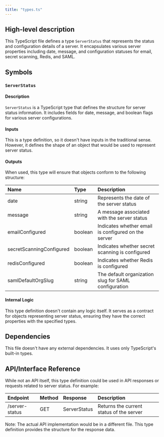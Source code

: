 ```yaml
---
title: "types.ts"
---
```


## High-level description
This TypeScript file defines a type `ServerStatus` that represents the status and configuration details of a server. It encapsulates various server properties including date, message, and configuration statuses for email, secret scanning, Redis, and SAML.

## Symbols

### `ServerStatus`
#### Description
`ServerStatus` is a TypeScript type that defines the structure for server status information. It includes fields for date, message, and boolean flags for various server configurations.

#### Inputs
This is a type definition, so it doesn't have inputs in the traditional sense. However, it defines the shape of an object that would be used to represent server status.

#### Outputs
When used, this type will ensure that objects conform to the following structure:

| Name | Type | Description |
|:-----|:-----|:------------|
| date | string | Represents the date of the server status |
| message | string | A message associated with the server status |
| emailConfigured | boolean | Indicates whether email is configured on the server |
| secretScanningConfigured | boolean | Indicates whether secret scanning is configured |
| redisConfigured | boolean | Indicates whether Redis is configured |
| samlDefaultOrgSlug | string | The default organization slug for SAML configuration |

#### Internal Logic
This type definition doesn't contain any logic itself. It serves as a contract for objects representing server status, ensuring they have the correct properties with the specified types.

## Dependencies
This file doesn't have any external dependencies. It uses only TypeScript's built-in types.

## API/Interface Reference
While not an API itself, this type definition could be used in API responses or requests related to server status. For example:

| Endpoint | Method | Response | Description |
|:---------|:-------|:---------|:------------|
| /server-status | GET | ServerStatus | Returns the current status of the server |

Note: The actual API implementation would be in a different file. This type definition provides the structure for the response data.